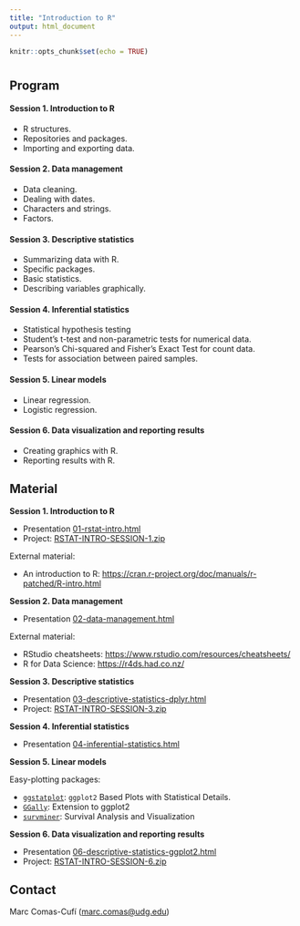 ```yaml
---
title: "Introduction to R"
output: html_document
---
```


```r
knitr::opts_chunk$set(echo = TRUE)
```

#  {.tabset}

## Program

#### Session 1. Introduction to R

-   R structures.
-   Repositories and packages.
-   Importing and exporting data.

#### Session 2. Data management

-   Data cleaning.
-   Dealing with dates.
-   Characters and strings.
-   Factors.

#### Session 3. Descriptive statistics

-   Summarizing data with R.
-   Specific packages.
-   Basic statistics.
-   Describing variables graphically.

#### Session 4. Inferential statistics

-   Statistical hypothesis testing
-   Student's t-test and non-parametric tests for numerical data.
-   Pearson's Chi-squared and Fisher's Exact Test for count data.
-   Tests for association between paired samples.

#### Session 5. Linear models

-   Linear regression.
-   Logistic regression.

#### Session 6. Data visualization and reporting results

-   Creating graphics with R.
-   Reporting results with R.

## Material

__Session 1. Introduction to R__

-   Presentation [01-rstat-intro.html](01-rstat-intro.html)
-   Project: [RSTAT-INTRO-SESSION-1.zip](RSTAT-INTRO-SESSION-1.zip)

External material:

* An introduction to R: <https://cran.r-project.org/doc/manuals/r-patched/R-intro.html>


__Session 2. Data management__

-   Presentation [02-data-management.html](02-data-management.html)

External material:

* RStudio cheatsheets: <https://www.rstudio.com/resources/cheatsheets/>
* R for Data Science: <https://r4ds.had.co.nz/>

__Session 3. Descriptive statistics__

-   Presentation [03-descriptive-statistics-dplyr.html](03-descriptive-statistics-dplyr.html)
-   Project: [RSTAT-INTRO-SESSION-3.zip](RSTAT-INTRO-SESSION-3.zip)

__Session 4. Inferential statistics__

-   Presentation [04-inferential-statistics.html](04-inferential-statistics.html)

__Session 5. Linear models__

Easy-plotting packages:

- [`ggstatplot`](https://indrajeetpatil.github.io/ggstatsplot/index.html): `ggplot2` Based Plots with Statistical Details.
- [`GGally`](https://ggobi.github.io/ggally/index.html): Extension to ggplot2
- [`survminer`](https://rpkgs.datanovia.com/survminer/): Survival Analysis and Visualization

__Session 6. Data visualization and reporting results__

- Presentation [06-descriptive-statistics-ggplot2.html](06-descriptive-statistics-ggplot2.html)
- Project: [RSTAT-INTRO-SESSION-6.zip](RSTAT-INTRO-SESSION-6.zip)

<!-- ggstatsplot -->
<!-- https://www.datanovia.com/en/lessons/heatmap-in-r-static-and-interactive-visualization/ -->
<!-- Interaction networks -->
## Contact

Marc Comas-Cufí ([marc.comas\@udg.edu](mailto:marc.comas@udg.edu){.email})
